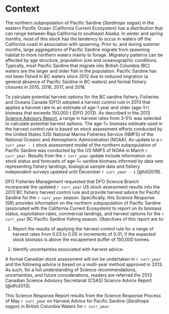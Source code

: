 # Context

The northern subpopulation of Pacific Sardine (*Sardinops sagax*) in the eastern Pacific Ocean (California Current Ecosystem) has a distribution that can range between Baja California to southeast Alaska. In winter and spring months, most of this stock has the tendency to occur in waters off the California coast in association with spawning. Prior to, and during summer months, large aggregations of Pacific Sardine migrate from spawning habitat to more northern waters mainly to forage. Migratory patterns can be affected by age structure, population size and oceanographic conditions. Typically, most Pacific Sardine that migrate into British Columbia (BC) waters are the larger and older fish in the population. Pacific Sardine has not been fished in BC waters since 2012 due to reduced migration (a general absence of Pacific Sardine in BC waters) and formal fishery closures in 2015, 2016, 2017, and 2018.

To calculate potential harvest options for the BC sardine fishery, Fisheries and Oceans Canada (DFO) adopted a harvest control rule in 2013 that applies a harvest rate to an estimate of age-1 year and older (age-1+) biomass that exceeds 150,000 t (DFO 2013). As described in the 2013 [Science Advisory Report](http://www.dfo-mpo.gc.ca/csas-sccs/Publications/SAR-AS/2013/2013_037-eng.html), a range in harvest rates from 3-5% was selected to calculate potential harvest options. The age-1+ biomass estimate used in the harvest control rule is based on stock assessment efforts conducted by the United States (US) National Marine Fisheries Service (NMFS) of the National Oceanic and Atmospheric Administration (NOAA). An update to a `r curr_year - 1` stock assessment model of the northern subpopulation of Pacific Sardine was conducted by the US NMFS of NOAA in March `r curr_year`. Results from the `r curr_year` update include information on stock status and forecasts of age-1+ sardine biomass informed by data sets representing fishery landings, biological sample data and fishery independent surveys updated until December `r curr_year - 1` [@hill2019].

DFO Fisheries Management requested that DFO Science Branch incorporate the updated `r curr_year` US stock assessment results into the 2013 BC fishery harvest control rule and provide harvest advice for Pacific Sardine for the `r curr_year` season. Specifically, this Science Response (SR) provides information on the northern subpopulation of Pacific Sardine (associated with the California Current Ecosystem) to report on its biomass status, exploitation rates, commercial landings, and harvest options for the `r curr_year` BC Pacific Sardine fishing season. Objectives of this report are to:

1. Report the results of applying the harvest control rule for a range of harvest rates from 0.03 to 0.05 in increments of 0.01, if the expected stock biomass is above the escapement buffer of 150,000 tonnes.

2. Identify uncertainties associated with harvest advice.

A formal Canadian stock assessment will not be undertaken in `r curr_year` and the following advice is based on a multi-year method approved in 2013. As such, for a full understanding of Science recommendations, uncertainties, and future considerations, readers are referred the 2013 Canadian Science Advisory Secretariat (CSAS) Science Advice Report [@dfo2013].

This Science Response Report results from the Science Response Process of May `r curr_year` on Harvest Advice for Pacific Sardine (*Sardinops sagax*) in British Columbia Waters for `r curr_year`.
